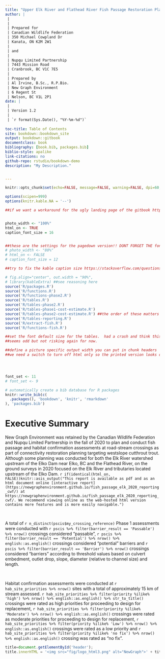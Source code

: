 ```yaml
--- 
title: "Upper Elk River and Flathead River Fish Passage Restoration Planning"
author: |
 |
 |
 | Prepared for
 | Canadian Wildlife Federation
 | 350 Michael Cowpland Dr
 | Kanata, ON K2M 2W1
 |
 | and
 | 
 | Nupqu Limited Partnership
 | 7443 Mission Road
 | Cranbrook, BC V1C 7E5
 |
 | Prepared by
 | Al Irvine, B.Sc., R.P.Bio.
 | New Graph Environment
 | 6 Regent St
 | Nelson, BC V1L 2P1
date: |
 |
 | Version 1.2
 | 
 | `r format(Sys.Date(), "%Y-%m-%d")`
 
toc-title: Table of Contents
site: bookdown::bookdown_site
output: bookdown::gitbook
documentclass: book
bibliography: [book.bib, packages.bib]
biblio-style: apalike
link-citations: no
github-repo: rstudio/bookdown-demo
description: "My Description."


---
```



```r
knitr::opts_chunk$set(echo=FALSE, message=FALSE, warning=FALSE, dpi=60, out.width = "100%")

options(scipen=999)
options(knitr.kable.NA = '--')

##if we want a workaround for the ugly landing page of the gitbook https://stackoverflow.com/questions/53399095/disable-title-author-in-the-html-output-of-bookdown


photo_width <- "100%"
html_on <- TRUE
caption_font_size = 16


##these are the settings for the pagedown version!! DONT FORGET THE font_set (font size for the tables) DOWN BELOW TOO!!!!!!!!!!!!!!
# photo_width <- "80%"
# html_on <- FALSE
# caption_font_size = 12

##try to fix the kable caption size https://stackoverflow.com/questions/45018397/changing-the-font-size-of-figure-captions-in-rmarkdown-html-output

# fig.align="center", out.width = "90%",
# library(kableExtra) ##see reasoning here
source('R/packages.R')
source('R/functions.R')
source('R/functions-phase2.R')
source('R/tables.R')
source('R/tables-phase2.R')
source('R/tables-phase1-cost-estimate.R')
source('R/tables-phase2-cost-estimate.R') ##the order of these matters to much - should fix.  need to make cost estimate table seperate
source('R/tables-reporting.R')
source('R/extract-fish.R')
source('R/functions-fish.R')

##set the font default size for the tables.  had a crash and think this might have been it so put after functions.R
##seems odd but not risking again for now.

##define a picture specific output width you can put in chunk headers
##we need a switch to turn off html only so the printed version looks ok




font_set <- 11
# font_set <- 9


```


```r
# automatically create a bib database for R packages
knitr::write_bib(c(
  .packages(), 'bookdown', 'knitr', 'rmarkdown'
), 'packages.bib')
```


# Executive Summary {.front-matter .unnumbered}

New Graph Environment was retained by the Canadian Wildlife Federation and Nupqu Limited Partnership in the fall of 2020 to plan and conduct fish passage and habitat confirmation assessments at road-stream crossings as part of connectivity restoration planning targeting westslope cutthrout trout. Although some planning was conducted for both the Elk River watershed upstream of the Elko Dam near Elko, BC and the Flathead River, on the ground surveys in 2020 focused on the Elk River and tributaries located upstream of the Elko Dam. `r if(identical(html_on, FALSE))knitr::asis_output("This report is available as pdf and as an html document online [interactive report](https://newgraphenvironment.github.io/fish_passage_elk_2020_reporting_cwf/) at https://newgraphenvironment.github.io/fish_passage_elk_2020_reporting_cwf/. We recommend viewing online as the web-hosted html version contains more features and is more easily navigable.")`

<br>

A total of `r n_distinct(pscis$my_crossing_reference)` Phase 1 assessments were conducted with `r pscis %>% filter(barrier_result == 'Passable') %>% nrow()` crossings considered "passable", `r pscis %>% filter(barrier_result == 'Potential') %>% nrow() %>% english::as.english()` crossings considered "potential" barriers and `r pscis %>% filter(barrier_result == 'Barrier') %>% nrow()` crossings considered "barriers" according to threshold values based on culvert embedment, outlet drop, slope, diameter (relative to channel size) and length.

<br>

Habitat confirmation assessments were conducted at `r hab_site_priorities %>% nrow()` sites with a total of approximately 15 km of stream assessed. `r hab_site_priorities %>% filter(priority %ilike% 'high') %>% nrow() %>% english::as.english() %>% str_to_title()` crossings were rated as high priorities for proceeding to design for replacement, `r hab_site_priorities %>% filter(priority %ilike% 'Moderate') %>% nrow() %>% english::as.english()` crossings were rated as moderate priorities for proceeding to design for replacement, `r hab_site_priorities %>% filter(priority %ilike% 'Low') %>% nrow() %>% english::as.english()` crossings were rated as a low priority and `r hab_site_priorities %>% filter(priority %ilike% 'no fix') %>% nrow() %>% english::as.english()` crossing was rated as "no fix".

```js
title=document.getElementById('header');
title.innerHTML = '<img src="fig/logo_html3.png" alt="NewGraph">' + title.innerHTML
```
